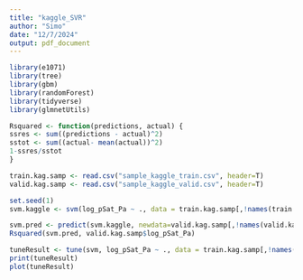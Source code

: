 ```yaml
---
title: "kaggle_SVR"
author: "Simo"
date: "12/7/2024"
output: pdf_document
---
```


```r
library(e1071)
library(tree)
library(gbm)
library(randomForest)
library(tidyverse)
library(glmnetUtils)
```

```r
Rsquared <- function(predictions, actual) {
ssres <- sum((predictions - actual)^2)
sstot <- sum((actual- mean(actual))^2)
1-ssres/sstot
}
```


```r
train.kag.samp <- read.csv("sample_kaggle_train.csv", header=T)
valid.kag.samp <- read.csv("sample_kaggle_valid.csv", header=T)
```


```r
set.seed(1)
svm.kaggle <- svm(log_pSat_Pa ~ ., data = train.kag.samp[,!names(train.kag.samp) %in% c("ID", "parentspecies")])

svm.pred <- predict(svm.kaggle, newdata=valid.kag.samp[,!names(valid.kag.samp) %in% c("ID", "parentspecies")])
Rsquared(svm.pred, valid.kag.samp$log_pSat_Pa)
```


```r
tuneResult <- tune(svm, log_pSat_Pa ~ ., data = train.kag.samp[,!names(train.kag.samp) %in% c("ID", "parentspecies")], ranges=list(epsilon=c(0.2, 0.8), cost=2^(3:5)))
print(tuneResult)
plot(tuneResult)
```











